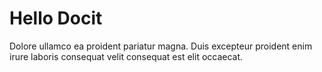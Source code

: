 # Hello Docit

Dolore ullamco ea proident pariatur magna.
Duis excepteur proident enim irure laboris consequat velit consequat est elit occaecat.
  